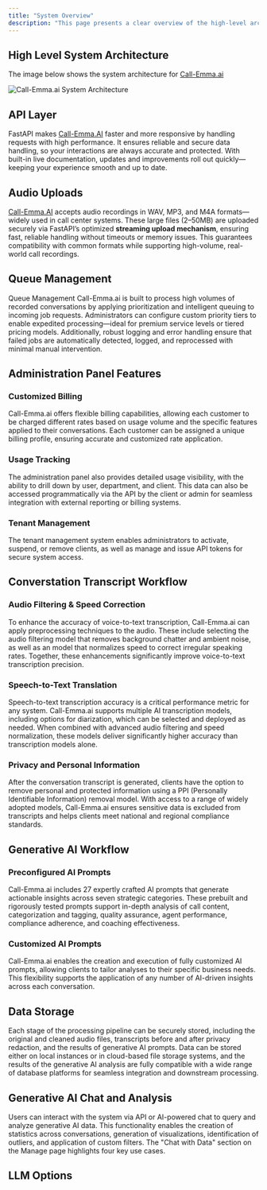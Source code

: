 ```yaml
---
title: "System Overview"
description: "This page presents a clear overview of the high-level architecture and core components that power Call-Emma.ai, offering insights into how the system is designed to deliver intelligent and scalable customer engagement."
---
```


## High Level System Architecture

The image below shows the system architecture for [Call-Emma.ai](http://Call-Emma.ai)

![Call-Emma.ai System Architecture ](/images/sys.png)

## API Layer

FastAPI makes [Call-Emma.AI](http://Call-Emma.AI) faster and more responsive by handling requests with high performance. It ensures reliable and secure data handling, so your interactions are always accurate and protected. With built-in live documentation, updates and improvements roll out quickly—keeping your experience smooth and up to date.

## Audio Uploads

[Call-Emma.AI](http://Call-Emma.AI) accepts audio recordings in WAV, MP3, and M4A formats—widely used in call center systems. These large files (2–50MB) are uploaded securely via FastAPI’s optimized **streaming upload mechanism**, ensuring fast, reliable handling without timeouts or memory issues. This guarantees compatibility with common formats while supporting high-volume, real-world call recordings.

## Queue Management

Queue Management Call-Emma.ai is built to process high volumes of recorded conversations by applying prioritization and intelligent queuing to incoming job requests. Administrators can configure custom priority tiers to enable expedited processing—ideal for premium service levels or tiered pricing models. Additionally, robust logging and error handling ensure that failed jobs are automatically detected, logged, and reprocessed with minimal manual intervention.

## Administration Panel Features

### Customized Billing

Call-Emma.ai offers flexible billing capabilities, allowing each customer to be charged different rates based on usage volume and the specific features applied to their conversations. Each customer can be assigned a unique billing profile, ensuring accurate and customized rate application.

### Usage Tracking

The administration panel also provides detailed usage visibility, with the ability to drill down by user, department, and client. This data can also be accessed programmatically via the API by the client or admin for seamless integration with external reporting or billing systems.

### Tenant Management

The tenant management system enables administrators to activate, suspend, or remove clients, as well as manage and issue API tokens for secure system access. 

## Converstation Transcript Workflow

### Audio Filtering & Speed Correction

To enhance the accuracy of voice-to-text transcription, Call-Emma.ai can apply preprocessing techniques to the audio. These include selecting the audio filtering model that removes background chatter and ambient noise, as well as an model that normalizes speed to correct irregular speaking rates. Together, these enhancements significantly improve voice-to-text transcription precision.

### Speech-to-Text Translation

Speech-to-text transcription accuracy is a critical performance metric for any system. Call-Emma.ai supports multiple AI transcription models, including options for diarization, which can be selected and deployed as needed. When combined with advanced audio filtering and speed normalization, these models deliver significantly higher accuracy than transcription models alone.

### Privacy and Personal Information

After the conversation transcript is generated, clients have the option to remove personal and protected information using a PPI (Personally Identifiable Information) removal model. With access to a range of widely adopted models, Call-Emma.ai ensures sensitive data is excluded from transcripts and helps clients meet national and regional compliance standards. 

## Generative AI Workflow

### Preconfigured AI Prompts

Call-Emma.ai includes 27 expertly crafted AI prompts that generate actionable insights across seven strategic categories. These prebuilt and rigorously tested prompts support in-depth analysis of call content, categorization and tagging, quality assurance, agent performance, compliance adherence, and coaching effectiveness.

### Customized AI Prompts

Call-Emma.ai enables the creation and execution of fully customized AI prompts, allowing clients to tailor analyses to their specific business needs. This flexibility supports the application of any number of AI-driven insights across each conversation.

## Data Storage 

Each stage of the processing pipeline can be securely stored, including the original and cleaned audio files, transcripts before and after privacy redaction, and the results of generative AI prompts. Data can be stored either on local instances or in cloud-based file storage systems, and the results of the generative AI analysis are fully compatible with a wide range of database platforms for seamless integration and downstream processing.

## Generative AI Chat and Analysis

Users can interact with the system via API or AI-powered chat to query and analyze generative AI data. This functionality enables the creation of statistics across conversations, generation of visualizations, identification of outliers, and application of custom filters. The "Chat with Data" section on the Manage page highlights four key use cases.

## LLM Options